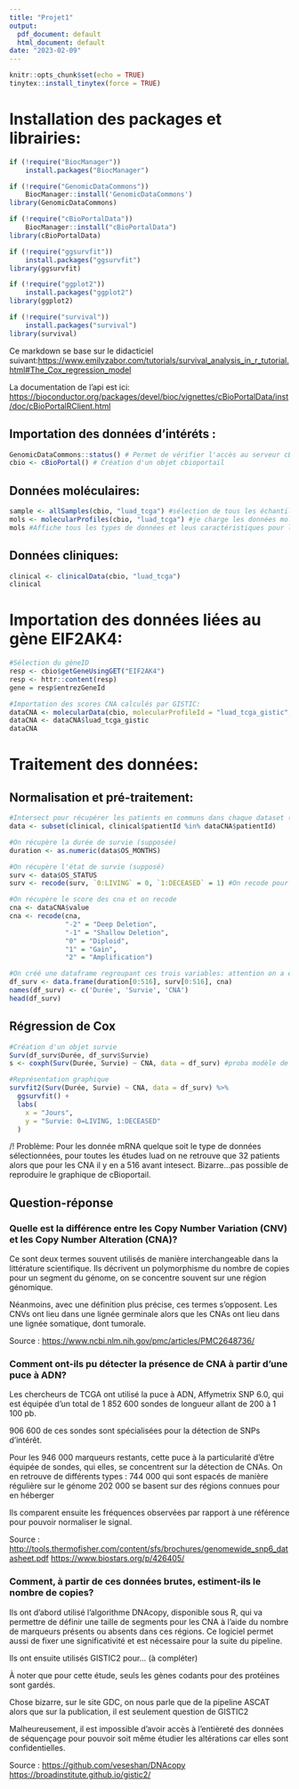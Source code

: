 ---
title: "Projet1"
output:
  pdf_document: default
  html_document: default
date: "2023-02-09"
---

```{r setup, include=FALSE}
knitr::opts_chunk$set(echo = TRUE)
tinytex::install_tinytex(force = TRUE)
```

# Installation des packages et librairies:

```{r, echo=T, results='hide', message=FALSE}
if (!require("BiocManager"))
    install.packages("BiocManager")

if (!require("GenomicDataCommons"))
    BiocManager::install('GenomicDataCommons')
library(GenomicDataCommons)

if (!require("cBioPortalData"))
    BiocManager::install("cBioPortalData")
library(cBioPortalData)

if (!require("ggsurvfit"))
    install.packages("ggsurvfit")
library(ggsurvfit)

if (!require("ggplot2"))
    install.packages("ggplot2")
library(ggplot2)

if (!require("survival"))
    install.packages("survival")
library(survival)
```

Ce markdown se base sur le didacticiel suivant:<https://www.emilyzabor.com/tutorials/survival_analysis_in_r_tutorial.html#The_Cox_regression_model>

La documentation de l'api est ici: <https://bioconductor.org/packages/devel/bioc/vignettes/cBioPortalData/inst/doc/cBioPortalRClient.html>

## Importation des données d'intéréts :

```{r, echo=T, results='hide', message=FALSE}
GenomicDataCommons::status() # Permet de vérifier l'accès au serveur cBioPortal
cbio <- cBioPortal() # Création d'un objet cbioportail
```

## Données moléculaires:

```{r}
sample <- allSamples(cbio, "luad_tcga") #sélection de tous les échantillons
mols <- molecularProfiles(cbio, "luad_tcga") #je charge les données moléculaires de l'étude tcga pour le luad cancer
mols #Affiche tous les types de données et leus caractéristiques pour l'étude sur luad
```

## Données cliniques:

```{r}
clinical <- clinicalData(cbio, "luad_tcga")
clinical
```

# Importation des données liées au gène EIF2AK4:

```{r}
#Sélection du gèneID
resp <- cbio$getGeneUsingGET("EIF2AK4")
resp <- httr::content(resp)
gene = resp$entrezGeneId

#Importation des scores CNA calculés par GISTIC:
dataCNA <- molecularData(cbio, molecularProfileId = "luad_tcga_gistic", entrezGeneIds = gene, sampleIds = sample$sampleId)
dataCNA <- dataCNA$luad_tcga_gistic
dataCNA
```

# Traitement des données:

## Normalisation et pré-traitement:

```{r}
#Intersect pour récupérer les patients en communs dans chaque dataset (car lar taille des échantillon diffèrent de quelques patients)
data <- subset(clinical, clinical$patientId %in% dataCNA$patientId)

#On récupère la durée de survie (supposée)
duration <- as.numeric(data$OS_MONTHS)

#On récupère l'état de survie (supposé)
surv <- data$OS_STATUS
surv <- recode(surv, `0:LIVING` = 0, `1:DECEASED` = 1) #On recode pour avoir données numériques

#On récupère le score des cna et on recode
cna <- dataCNA$value
cna <- recode(cna,
              "-2" = "Deep Deletion",
              "-1" = "Shallow Deletion",
              "0" = "Diploid",
              "1" = "Gain",
              "2" = "Amplification")

#On créé une dataframe regroupant ces trois variables: attention on a encore perdue quelques patients
df_surv <- data.frame(duration[0:516], surv[0:516], cna)
names(df_surv) <- c('Durée', 'Survie', 'CNA')
head(df_surv)
```

## Régression de Cox

```{r}
#Création d'un objet survie
Surv(df_surv$Durée, df_surv$Survie)
s <- coxph(Surv(Durée, Survie) ~ CNA, data = df_surv) #proba modèle de cox

#Représentation graphique
survfit2(Surv(Durée, Survie) ~ CNA, data = df_surv) %>% 
  ggsurvfit() +
  labs(
    x = "Jours",
    y = "Survie: 0=LIVING, 1:DECEASED"
  )
```

/! Problème: Pour les donnée mRNA quelque soit le type de données sélectionnées, pour toutes les études luad on ne retrouve que 32 patients alors que pour les CNA il y en a 516 avant intesect. Bizarre...pas possible de reproduire le graphique de cBioportail.

## Question-réponse

### Quelle est la différence entre les Copy Number Variation (CNV) et les Copy Number Alteration (CNA)?

Ce sont deux termes souvent utilisés de manière interchangeable dans la littérature scientifique. Ils décrivent un polymorphisme du nombre de copies pour un segment du génome, on se concentre souvent sur une région génomique.

Néanmoins, avec une définition plus précise, ces termes s'opposent. Les CNVs ont lieu dans une lignée germinale alors que les CNAs ont lieu dans une lignée somatique, dont tumorale.

Source : <https://www.ncbi.nlm.nih.gov/pmc/articles/PMC2648736/>

### Comment ont-ils pu détecter la présence de CNA à partir d'une puce à ADN?

Les chercheurs de TCGA ont utilisé la puce à ADN, Affymetrix SNP 6.0, qui est équipée d'un total de 1 852 600 sondes de longueur allant de 200 à 1 100 pb.

906 600 de ces sondes sont spécialisées pour la détection de SNPs d'intérêt.

Pour les 946 000 marqueurs restants, cette puce à la particularité d'être équipée de sondes, qui elles, se concentrent sur la détection de CNAs. On en retrouve de différents types : 744 000 qui sont espacés de manière régulière sur le génome 202 000 se basent sur des régions connues pour en héberger

Ils comparent ensuite les fréquences observées par rapport à une référence pour pouvoir normaliser le signal.

Source : <http://tools.thermofisher.com/content/sfs/brochures/genomewide_snp6_datasheet.pdf> <https://www.biostars.org/p/426405/>

### Comment, à partir de ces données brutes, estiment-ils le nombre de copies?

Ils ont d'abord utilisé l'algorithme DNAcopy, disponible sous R, qui va permettre de définir une taille de segments pour les CNA à l'aide du nombre de marqueurs présents ou absents dans ces régions. Ce logiciel permet aussi de fixer une significativité et est nécessaire pour la suite du pipeline.

Ils ont ensuite utilisés GISTIC2 pour... (à compléter)

À noter que pour cette étude, seuls les gènes codants pour des protéines sont gardés.

Chose bizarre, sur le site GDC, on nous parle que de la pipeline ASCAT alors que sur la publication, il est seulement question de GISTIC2

Malheureusement, il est impossible d'avoir accès à l'entièreté des données de séquençage pour pouvoir soit même étudier les altérations car elles sont confidentielles.

Source : <https://github.com/veseshan/DNAcopy> <https://broadinstitute.github.io/gistic2/>

